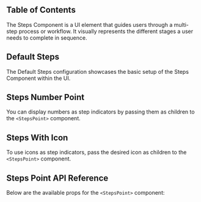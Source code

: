 

## Table of Contents

The Steps Component is a UI element that guides users through a multi-step process or workflow. It visually represents the different stages a user needs to complete in sequence.

## Default Steps

The Default Steps configuration showcases the basic setup of the Steps Component within the UI.

<CodeHighlightPreview github="Steps" code={DefaultStepsCode}>
  <DefaultSteps />
</CodeHighlightPreview>

## Steps Number Point

You can display numbers as step indicators by passing them as children to the `<StepsPoint>` component.

<CodeHighlightPreview github="Steps" code={StepsWithNumberCode}>
  <StepsWithNumber />
</CodeHighlightPreview>

## Steps With Icon

To use icons as step indicators, pass the desired icon as children to the `<StepsPoint>` component.

<CodeHighlightPreview github="Steps" code={StepWithIconCode}>
  <StepWithIcon />
</CodeHighlightPreview>

## Steps Point API Reference

Below are the available props for the `<StepsPoint>` component:

<ComponentApi data={StepPointAPI} />
